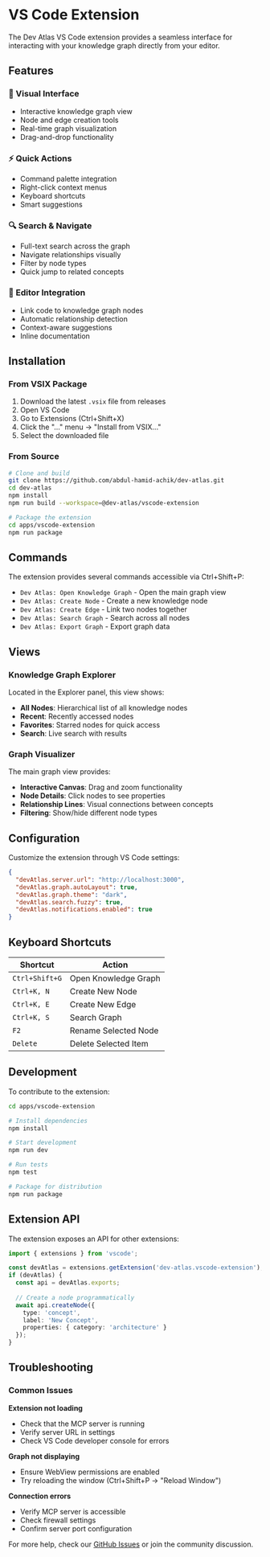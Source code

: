 # VS Code Extension

The Dev Atlas VS Code extension provides a seamless interface for interacting with your knowledge graph directly from your editor.

## Features

### 🎨 Visual Interface
- Interactive knowledge graph view
- Node and edge creation tools
- Real-time graph visualization
- Drag-and-drop functionality

### ⚡ Quick Actions
- Command palette integration
- Right-click context menus
- Keyboard shortcuts
- Smart suggestions

### 🔍 Search & Navigate
- Full-text search across the graph
- Navigate relationships visually
- Filter by node types
- Quick jump to related concepts

### 🔗 Editor Integration
- Link code to knowledge graph nodes
- Automatic relationship detection
- Context-aware suggestions
- Inline documentation

## Installation

### From VSIX Package

1. Download the latest `.vsix` file from releases
2. Open VS Code
3. Go to Extensions (Ctrl+Shift+X)
4. Click the "..." menu → "Install from VSIX..."
5. Select the downloaded file

### From Source

```bash
# Clone and build
git clone https://github.com/abdul-hamid-achik/dev-atlas.git
cd dev-atlas
npm install
npm run build --workspace=@dev-atlas/vscode-extension

# Package the extension
cd apps/vscode-extension
npm run package
```

## Commands

The extension provides several commands accessible via Ctrl+Shift+P:

- `Dev Atlas: Open Knowledge Graph` - Open the main graph view
- `Dev Atlas: Create Node` - Create a new knowledge node
- `Dev Atlas: Create Edge` - Link two nodes together
- `Dev Atlas: Search Graph` - Search across all nodes
- `Dev Atlas: Export Graph` - Export graph data

## Views

### Knowledge Graph Explorer
Located in the Explorer panel, this view shows:
- **All Nodes**: Hierarchical list of all knowledge nodes
- **Recent**: Recently accessed nodes
- **Favorites**: Starred nodes for quick access
- **Search**: Live search with results

### Graph Visualizer
The main graph view provides:
- **Interactive Canvas**: Drag and zoom functionality
- **Node Details**: Click nodes to see properties
- **Relationship Lines**: Visual connections between concepts
- **Filtering**: Show/hide different node types

## Configuration

Customize the extension through VS Code settings:

```json
{
  "devAtlas.server.url": "http://localhost:3000",
  "devAtlas.graph.autoLayout": true,
  "devAtlas.graph.theme": "dark",
  "devAtlas.search.fuzzy": true,
  "devAtlas.notifications.enabled": true
}
```

## Keyboard Shortcuts

| Shortcut | Action |
|----------|--------|
| `Ctrl+Shift+G` | Open Knowledge Graph |
| `Ctrl+K, N` | Create New Node |
| `Ctrl+K, E` | Create New Edge |
| `Ctrl+K, S` | Search Graph |
| `F2` | Rename Selected Node |
| `Delete` | Delete Selected Item |

## Development

To contribute to the extension:

```bash
cd apps/vscode-extension

# Install dependencies
npm install

# Start development
npm run dev

# Run tests
npm test

# Package for distribution
npm run package
```

## Extension API

The extension exposes an API for other extensions:

```typescript
import { extensions } from 'vscode';

const devAtlas = extensions.getExtension('dev-atlas.vscode-extension');
if (devAtlas) {
  const api = devAtlas.exports;
  
  // Create a node programmatically
  await api.createNode({
    type: 'concept',
    label: 'New Concept',
    properties: { category: 'architecture' }
  });
}
```

## Troubleshooting

### Common Issues

**Extension not loading**
- Check that the MCP server is running
- Verify server URL in settings
- Check VS Code developer console for errors

**Graph not displaying**  
- Ensure WebView permissions are enabled
- Try reloading the window (Ctrl+Shift+P → "Reload Window")

**Connection errors**
- Verify MCP server is accessible
- Check firewall settings
- Confirm server port configuration

For more help, check our [GitHub Issues](https://github.com/abdul-hamid-achik/dev-atlas/issues) or join the community discussion.
